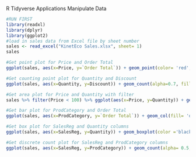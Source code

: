 R Tidyverse Applications
Manipulate Data

```r
#RUN FIRST
library(readxl)
library(dplyr)
library(ggplot2)
#load in sales data from Excel file by sheet number
sales <- read_excel("KinetEco Sales.xlsx", sheet= 1)
sales
```

```r
#Get point plot for Price and Order Total
ggplot(sales, aes(x=Price, y=`Order Total`)) + geom_point(color= 'red', shape=8, size=2)
```

```r
#Get counting point plot for Quantity and Discount
ggplot(sales, aes(x=Quantity, y=Discount)) + geom_count(alpha=0.7, fill= 'green', shape=22)
```

```r
#Get area plot for Price and Quantity with filter
sales %>% filter(Price < 100) %>% ggplot(aes(x=Price, y=Quantity)) + geom_area(color= 'black', fill='blue', linetype='longdash', size=0.5)
```

```r
#Get bar plot for ProdCategory and Order Total
ggplot(sales, aes(x=ProdCategory, y=`Order Total`)) + geom_col(fill= 'orange', size=2)
```

```r
#Get box plot for SalesReg and Quantity columns
ggplot(sales, aes(x=SalesReg, y=Quantity)) + geom_boxplot(color ='black', fill = 'cyan', outlier.color= 'red', outlier.shape= 4, outlier.size=4)
```

```r
#Get discrete count plot for SalesReg and ProdCategory columns
ggplot(sales, aes(x=SalesReg, y=ProdCategory)) + geom_count(alpha= 0.5, color ='purple', stroke = 2)
```
